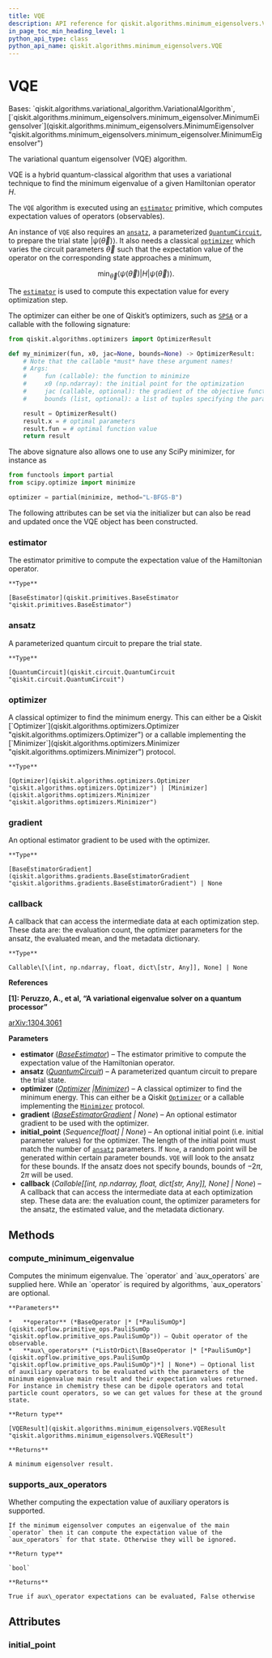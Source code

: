 ```yaml
---
title: VQE
description: API reference for qiskit.algorithms.minimum_eigensolvers.VQE
in_page_toc_min_heading_level: 1
python_api_type: class
python_api_name: qiskit.algorithms.minimum_eigensolvers.VQE
---
```


# VQE

<Class id="qiskit.algorithms.minimum_eigensolvers.VQE" github="https://github.com/qiskit/qiskit/tree/stable/0.22/qiskit/algorithms/minimum_eigensolvers/vqe.py" signature="VQE(estimator, ansatz, optimizer, *, gradient=None, initial_point=None, callback=None)">
  Bases: `qiskit.algorithms.variational_algorithm.VariationalAlgorithm`, [`qiskit.algorithms.minimum_eigensolvers.minimum_eigensolver.MinimumEigensolver`](qiskit.algorithms.minimum_eigensolvers.MinimumEigensolver "qiskit.algorithms.minimum_eigensolvers.minimum_eigensolver.MinimumEigensolver")

  The variational quantum eigensolver (VQE) algorithm.

  VQE is a hybrid quantum-classical algorithm that uses a variational technique to find the minimum eigenvalue of a given Hamiltonian operator $H$.

  The `VQE` algorithm is executed using an [`estimator`](#qiskit.algorithms.minimum_eigensolvers.VQE.estimator "qiskit.algorithms.minimum_eigensolvers.VQE.estimator") primitive, which computes expectation values of operators (observables).

  An instance of `VQE` also requires an [`ansatz`](#qiskit.algorithms.minimum_eigensolvers.VQE.ansatz "qiskit.algorithms.minimum_eigensolvers.VQE.ansatz"), a parameterized [`QuantumCircuit`](qiskit.circuit.QuantumCircuit "qiskit.circuit.QuantumCircuit"), to prepare the trial state $|\psi(\vec\theta)\rangle$. It also needs a classical [`optimizer`](#qiskit.algorithms.minimum_eigensolvers.VQE.optimizer "qiskit.algorithms.minimum_eigensolvers.VQE.optimizer") which varies the circuit parameters $\vec\theta$ such that the expectation value of the operator on the corresponding state approaches a minimum,

  $$
  \min_{\vec\theta} \langle\psi(\vec\theta)|H|\psi(\vec\theta)\rangle.
  $$

  The [`estimator`](#qiskit.algorithms.minimum_eigensolvers.VQE.estimator "qiskit.algorithms.minimum_eigensolvers.VQE.estimator") is used to compute this expectation value for every optimization step.

  The optimizer can either be one of Qiskit’s optimizers, such as [`SPSA`](qiskit.algorithms.optimizers.SPSA "qiskit.algorithms.optimizers.SPSA") or a callable with the following signature:

  ```python
  from qiskit.algorithms.optimizers import OptimizerResult

  def my_minimizer(fun, x0, jac=None, bounds=None) -> OptimizerResult:
      # Note that the callable *must* have these argument names!
      # Args:
      #     fun (callable): the function to minimize
      #     x0 (np.ndarray): the initial point for the optimization
      #     jac (callable, optional): the gradient of the objective function
      #     bounds (list, optional): a list of tuples specifying the parameter bounds

      result = OptimizerResult()
      result.x = # optimal parameters
      result.fun = # optimal function value
      return result
  ```

  The above signature also allows one to use any SciPy minimizer, for instance as

  ```python
  from functools import partial
  from scipy.optimize import minimize

  optimizer = partial(minimize, method="L-BFGS-B")
  ```

  The following attributes can be set via the initializer but can also be read and updated once the VQE object has been constructed.

  ### estimator

  <Attribute id="qiskit.algorithms.minimum_eigensolvers.VQE.estimator" name="estimator">
    The estimator primitive to compute the expectation value of the Hamiltonian operator.

    **Type**

    [BaseEstimator](qiskit.primitives.BaseEstimator "qiskit.primitives.BaseEstimator")
  </Attribute>

  ### ansatz

  <Attribute id="qiskit.algorithms.minimum_eigensolvers.VQE.ansatz" name="ansatz">
    A parameterized quantum circuit to prepare the trial state.

    **Type**

    [QuantumCircuit](qiskit.circuit.QuantumCircuit "qiskit.circuit.QuantumCircuit")
  </Attribute>

  ### optimizer

  <Attribute id="qiskit.algorithms.minimum_eigensolvers.VQE.optimizer" name="optimizer">
    A classical optimizer to find the minimum energy. This can either be a Qiskit [`Optimizer`](qiskit.algorithms.optimizers.Optimizer "qiskit.algorithms.optimizers.Optimizer") or a callable implementing the [`Minimizer`](qiskit.algorithms.optimizers.Minimizer "qiskit.algorithms.optimizers.Minimizer") protocol.

    **Type**

    [Optimizer](qiskit.algorithms.optimizers.Optimizer "qiskit.algorithms.optimizers.Optimizer") | [Minimizer](qiskit.algorithms.optimizers.Minimizer "qiskit.algorithms.optimizers.Minimizer")
  </Attribute>

  ### gradient

  <Attribute id="qiskit.algorithms.minimum_eigensolvers.VQE.gradient" name="gradient">
    An optional estimator gradient to be used with the optimizer.

    **Type**

    [BaseEstimatorGradient](qiskit.algorithms.gradients.BaseEstimatorGradient "qiskit.algorithms.gradients.BaseEstimatorGradient") | None
  </Attribute>

  ### callback

  <Attribute id="qiskit.algorithms.minimum_eigensolvers.VQE.callback" name="callback">
    A callback that can access the intermediate data at each optimization step. These data are: the evaluation count, the optimizer parameters for the ansatz, the evaluated mean, and the metadata dictionary.

    **Type**

    Callable\[\[int, np.ndarray, float, dict\[str, Any]], None] | None
  </Attribute>

  **References**

  **\[1]: Peruzzo, A., et al, “A variational eigenvalue solver on a quantum processor”**

  [arXiv:1304.3061](https://arxiv.org/abs/1304.3061)

  **Parameters**

  *   **estimator** ([*BaseEstimator*](qiskit.primitives.BaseEstimator "qiskit.primitives.BaseEstimator")) – The estimator primitive to compute the expectation value of the Hamiltonian operator.
  *   **ansatz** ([*QuantumCircuit*](qiskit.circuit.QuantumCircuit "qiskit.circuit.QuantumCircuit")) – A parameterized quantum circuit to prepare the trial state.
  *   **optimizer** ([*Optimizer*](qiskit.algorithms.optimizers.Optimizer "qiskit.algorithms.optimizers.Optimizer")  *|*[*Minimizer*](qiskit.algorithms.optimizers.Minimizer "qiskit.algorithms.optimizers.Minimizer")) – A classical optimizer to find the minimum energy. This can either be a Qiskit [`Optimizer`](qiskit.algorithms.optimizers.Optimizer "qiskit.algorithms.optimizers.Optimizer") or a callable implementing the [`Minimizer`](qiskit.algorithms.optimizers.Minimizer "qiskit.algorithms.optimizers.Minimizer") protocol.
  *   **gradient** ([*BaseEstimatorGradient*](qiskit.algorithms.gradients.BaseEstimatorGradient "qiskit.algorithms.gradients.BaseEstimatorGradient") *| None*) – An optional estimator gradient to be used with the optimizer.
  *   **initial\_point** (*Sequence\[float] | None*) – An optional initial point (i.e. initial parameter values) for the optimizer. The length of the initial point must match the number of [`ansatz`](#qiskit.algorithms.minimum_eigensolvers.VQE.ansatz "qiskit.algorithms.minimum_eigensolvers.VQE.ansatz") parameters. If `None`, a random point will be generated within certain parameter bounds. `VQE` will look to the ansatz for these bounds. If the ansatz does not specify bounds, bounds of $-2\pi$, $2\pi$ will be used.
  *   **callback** (*Callable\[\[int, np.ndarray, float, dict\[str, Any]], None] | None*) – A callback that can access the intermediate data at each optimization step. These data are: the evaluation count, the optimizer parameters for the ansatz, the estimated value, and the metadata dictionary.

  ## Methods

  ### compute\_minimum\_eigenvalue

  <Function id="qiskit.algorithms.minimum_eigensolvers.VQE.compute_minimum_eigenvalue" signature="VQE.compute_minimum_eigenvalue(operator, aux_operators=None)">
    Computes the minimum eigenvalue. The `operator` and `aux_operators` are supplied here. While an `operator` is required by algorithms, `aux_operators` are optional.

    **Parameters**

    *   **operator** (*BaseOperator |* [*PauliSumOp*](qiskit.opflow.primitive_ops.PauliSumOp "qiskit.opflow.primitive_ops.PauliSumOp")) – Qubit operator of the observable.
    *   **aux\_operators** (*ListOrDict\[BaseOperator |* [*PauliSumOp*](qiskit.opflow.primitive_ops.PauliSumOp "qiskit.opflow.primitive_ops.PauliSumOp")*] | None*) – Optional list of auxiliary operators to be evaluated with the parameters of the minimum eigenvalue main result and their expectation values returned. For instance in chemistry these can be dipole operators and total particle count operators, so we can get values for these at the ground state.

    **Return type**

    [VQEResult](qiskit.algorithms.minimum_eigensolvers.VQEResult "qiskit.algorithms.minimum_eigensolvers.VQEResult")

    **Returns**

    A minimum eigensolver result.
  </Function>

  ### supports\_aux\_operators

  <Function id="qiskit.algorithms.minimum_eigensolvers.VQE.supports_aux_operators" signature="classmethod VQE.supports_aux_operators()">
    Whether computing the expectation value of auxiliary operators is supported.

    If the minimum eigensolver computes an eigenvalue of the main `operator` then it can compute the expectation value of the `aux_operators` for that state. Otherwise they will be ignored.

    **Return type**

    `bool`

    **Returns**

    True if aux\_operator expectations can be evaluated, False otherwise
  </Function>

  ## Attributes

  ### initial\_point

  <Attribute id="qiskit.algorithms.minimum_eigensolvers.VQE.initial_point" name="initial_point" />
</Class>

